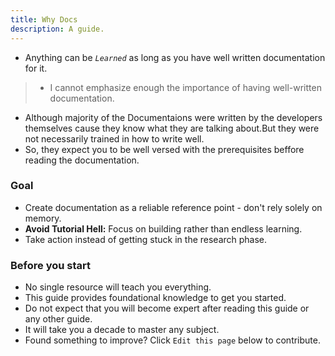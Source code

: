 ```yaml
---
title: Why Docs
description: A guide.
---
```


- Anything can be *`Learned`* as long as you have well written documentation for it.
>- I cannot emphasize enough the importance of having well-written documentation.
- Although majority of the Documentaions were written by the developers themselves cause they know what they are talking about.But they were not necessarily trained in how to write well.
- So, they expect you to be well versed with the prerequisites beffore reading the documentation.

### Goal 

- Create documentation as a reliable reference point - don't rely solely on memory.
- **Avoid Tutorial Hell:** Focus on building rather than endless learning.
- Take action instead of getting stuck in the research phase.

### Before you start

- No single resource will teach you everything.
- This guide provides foundational knowledge to get you started.
- Do not expect that you will become expert after reading this guide or any other guide.
- It will take you a decade to master any subject.
- Found something to improve? Click `Edit this page` below to contribute.